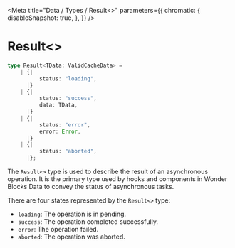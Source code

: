 
<Meta
  title="Data / Types / Result<>"
  parameters={{
        chromatic: {
            disableSnapshot: true,
        },
    }}
/>

# Result\<>

```ts
type Result<TData: ValidCacheData> =
    | {|
          status: "loading",
      |}
    | {|
          status: "success",
          data: TData,
      |}
    | {|
          status: "error",
          error: Error,
      |}
    | {|
          status: "aborted",
      |};
```

The `Result<>` type is used to describe the result of an asynchronous operation. It is the primary type used by hooks and components in Wonder Blocks Data to convey the status of asynchronous tasks.

There are four states represented by the `Result<>` type:

* `loading`: The operation is in pending.
* `success`: The operation completed successfully.
* `error`: The operation failed.
* `aborted`: The operation was aborted.
